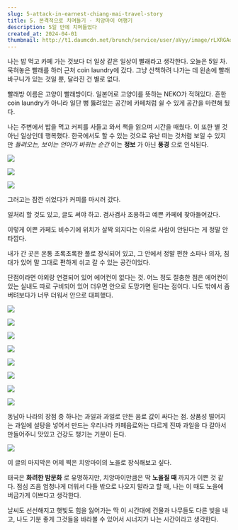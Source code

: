 ```yaml
---
slug: 5-attack-in-earnest-chiang-mai-travel-story
title: 5. 본격적으로 치며들기 - 치앙마이 여행기
description: 5일 만에 치며들었다
created_at: 2024-04-01
thumbnail: http://t1.daumcdn.net/brunch/service/user/aVyy/image/rLXRGAqPOT97Vn0QRsuSRUWIhl8.HEIC
---
```


나는 밥 먹고 카페 가는 것보다 더 일상 같은 일상이 빨래라고 생각한다. 오늘은 5일 차. 묵혀놓은 빨래를 하러 근처 coin
laundry에 갔다. 그냥 산책하려 나가는 데 왼손에 빨래바구니가 있는 것일 뿐, 달라진 건 별로 없다.

빨래방 이름은 고양이 빨래방이다. 일본어로 고양이를 뜻하는 NEKO가 적혀있다. 흔한 coin laundry가 아니라 일단 뻥 뚫려있는
공간에 카페처럼 쉴 수 있게 공간을 마련해 뒀다.

나는 주변에서 밥을 먹고 커피를 사들고 와서 책을 읽으며 시간을 때웠다. 이 또한 별 것 아닌 일상인데 행복했다. 한국에서도 할 수 있는
것으로 유난 떠는 것처럼 보일 수 있지만 _들려오는, 보이는 언어가 바뀌는 순간_ 이는 **정보** 가 아닌 **풍경** 으로 인식된다.

![](http://t1.daumcdn.net/brunch/service/user/aVyy/image/NWMBgmfUL6VwxbZvlE1yCbv3RDA.HEIC)

![](http://t1.daumcdn.net/brunch/service/user/aVyy/image/FdxtMTQNVAgjyfHsHVcKDcmbKP4.HEIC)

![](http://t1.daumcdn.net/brunch/service/user/aVyy/image/L4jy6LLxX2h903fEX7EFnP8TRe4.HEIC)

그러고는 잠깐 쉬었다가 커피를 마시러 갔다.

일처리 할 것도 있고, 글도 써야 하고. 겸사겸사 조용하고 예쁜 카페에 찾아들어갔다.

이렇게 이쁜 카페도 비수기에 위치가 살짝 외지다는 이유로 사람이 안된다는 게 정말 안타깝다.

내가 간 곳은 온통 초록초록한 풀로 장식되어 있고, 그 안에서 정말 편한 소파나 의자, 침대가 있어 말 그대로 편하게 쉬고 갈 수 있는
공간이었다.

단점이라면 야외랑 연결되어 있어 에어컨이 없다는 것. 어느 정도 절충한 점은 에어컨이 있는 실내도 따로 구비되어 있어 더우면 안으로 도망가면
된다는 점이다. 나도 밖에서 좀 버텨보다가 너무 더워서 안으로 대피했다.

![](http://t1.daumcdn.net/brunch/service/user/aVyy/image/wzY7ScxFCNw_aJkYHzsm6LSVJQc.HEIC)

![](http://t1.daumcdn.net/brunch/service/user/aVyy/image/NX7Wps_0yt6tjKMe9WqG4wtre_8.HEIC)

![](http://t1.daumcdn.net/brunch/service/user/aVyy/image/8OrjMT_GAzZE63Yea3rAbwNiAwc.HEIC)

![](http://t1.daumcdn.net/brunch/service/user/aVyy/image/Lnnuc4MRcIs00TIBOGP_h4HiShM.HEIC)

![](http://t1.daumcdn.net/brunch/service/user/aVyy/image/dk9hn3PCUze5YYu6RrV1mT9ah8o.HEIC)

![](http://t1.daumcdn.net/brunch/service/user/aVyy/image/5Lk-cbP8KaUHjLOQCzNrQ7FzrX0.HEIC)

![](http://t1.daumcdn.net/brunch/service/user/aVyy/image/CIB9Yo6fUjJwPUZEwutVOJ7GIsw.HEIC)

![](http://t1.daumcdn.net/brunch/service/user/aVyy/image/GD0o9M8SGdURXK4y695NgKgAWsQ.HEIC)

동남아 나라의 장점 중 하나는 과일과 과일로 만든 음료 값이 싸다는 점. 상품성 떨어지는 과일에 설탕을 넣어서 만드는 우리나라 카페음료와는
다르게 진짜 과일을 다 갈아서 만들어주니 맛있고 건강도 챙기는 기분이 든다.

![](http://t1.daumcdn.net/brunch/service/user/aVyy/image/JU9YSSjpIgTuJXxMzzodiA70EQU.HEIC)

이 글의 마지막은 어제 찍은 치앙마이의 노을로 장식해보고 싶다.

태국은 **화려한 밤문화** 로 유명하지만, 치앙마이만큼은 딱 **노을질 때** 까지가 이쁜 것 같다. 점심 즈음 엄청나게 더워서 다들
밖으로 나오지 말라고 할 때, 나는 이 때도 노을에 버금가게 이쁘다고 생각한다.

날씨도 선선해지고 햇빛도 힘을 잃어가는 딱 이 시간대에 건물과 나무들도 다른 빛을 내고, 나도 기분 좋게 그것들을 바라볼 수 있어서 시너지가
나는 시간이라고 생각한다.
